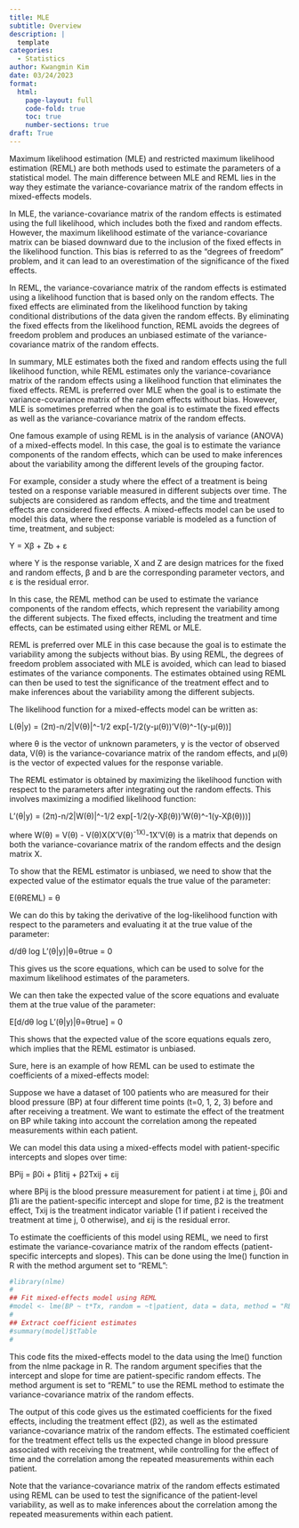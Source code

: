 ```yaml
---
title: MLE
subtitle: Overview
description: |
  template
categories:
  - Statistics
author: Kwangmin Kim
date: 03/24/2023
format: 
  html:
    page-layout: full
    code-fold: true
    toc: true
    number-sections: true
draft: True
---
```


Maximum likelihood estimation (MLE) and restricted maximum likelihood estimation (REML) are both methods used to estimate the parameters of a statistical model. The main difference between MLE and REML lies in the way they estimate the variance-covariance matrix of the random effects in mixed-effects models.

In MLE, the variance-covariance matrix of the random effects is estimated using the full likelihood, which includes both the fixed and random effects. However, the maximum likelihood estimate of the variance-covariance matrix can be biased downward due to the inclusion of the fixed effects in the likelihood function. This bias is referred to as the "degrees of freedom" problem, and it can lead to an overestimation of the significance of the fixed effects.

In REML, the variance-covariance matrix of the random effects is estimated using a likelihood function that is based only on the random effects. The fixed effects are eliminated from the likelihood function by taking conditional distributions of the data given the random effects. By eliminating the fixed effects from the likelihood function, REML avoids the degrees of freedom problem and produces an unbiased estimate of the variance-covariance matrix of the random effects.

In summary, MLE estimates both the fixed and random effects using the full likelihood function, while REML estimates only the variance-covariance matrix of the random effects using a likelihood function that eliminates the fixed effects. REML is preferred over MLE when the goal is to estimate the variance-covariance matrix of the random effects without bias. However, MLE is sometimes preferred when the goal is to estimate the fixed effects as well as the variance-covariance matrix of the random effects.

One famous example of using REML is in the analysis of variance (ANOVA) of a mixed-effects model. In this case, the goal is to estimate the variance components of the random effects, which can be used to make inferences about the variability among the different levels of the grouping factor.

For example, consider a study where the effect of a treatment is being tested on a response variable measured in different subjects over time. The subjects are considered as random effects, and the time and treatment effects are considered fixed effects. A mixed-effects model can be used to model this data, where the response variable is modeled as a function of time, treatment, and subject:

Y = Xβ + Zb + ε

where Y is the response variable, X and Z are design matrices for the fixed and random effects, β and b are the corresponding parameter vectors, and ε is the residual error.

In this case, the REML method can be used to estimate the variance components of the random effects, which represent the variability among the different subjects. The fixed effects, including the treatment and time effects, can be estimated using either REML or MLE.

REML is preferred over MLE in this case because the goal is to estimate the variability among the subjects without bias. By using REML, the degrees of freedom problem associated with MLE is avoided, which can lead to biased estimates of the variance components. The estimates obtained using REML can then be used to test the significance of the treatment effect and to make inferences about the variability among the different subjects.


The likelihood function for a mixed-effects model can be written as:

L(θ|y) = (2π)-n/2|V(θ)|^-1/2 exp[-1/2(y-μ(θ))'V(θ)^-1(y-μ(θ))]

where θ is the vector of unknown parameters, y is the vector of observed data, V(θ) is the variance-covariance matrix of the random effects, and μ(θ) is the vector of expected values for the response variable.

The REML estimator is obtained by maximizing the likelihood function with respect to the parameters after integrating out the random effects. This involves maximizing a modified likelihood function:

L'(θ|y) = (2π)-n/2|W(θ)|^-1/2 exp[-1/2(y-Xβ(θ))'W(θ)^-1(y-Xβ(θ)))]

where W(θ) = V(θ) - V(θ)X(X'V(θ)^-1X)^-1X'V(θ) is a matrix that depends on both the variance-covariance matrix of the random effects and the design matrix X.

To show that the REML estimator is unbiased, we need to show that the expected value of the estimator equals the true value of the parameter:

E(θREML) = θ

We can do this by taking the derivative of the log-likelihood function with respect to the parameters and evaluating it at the true value of the parameter:

d/dθ log L'(θ|y)|θ=θtrue = 0

This gives us the score equations, which can be used to solve for the maximum likelihood estimates of the parameters.

We can then take the expected value of the score equations and evaluate them at the true value of the parameter:

E[d/dθ log L'(θ|y)|θ=θtrue] = 0

This shows that the expected value of the score equations equals zero, which implies that the REML estimator is unbiased.


Sure, here is an example of how REML can be used to estimate the coefficients of a mixed-effects model:

Suppose we have a dataset of 100 patients who are measured for their blood pressure (BP) at four different time points (t=0, 1, 2, 3) before and after receiving a treatment. We want to estimate the effect of the treatment on BP while taking into account the correlation among the repeated measurements within each patient.

We can model this data using a mixed-effects model with patient-specific intercepts and slopes over time:

BPij = β0i + β1itij + β2Txij + εij

where BPij is the blood pressure measurement for patient i at time j, β0i and β1i are the patient-specific intercept and slope for time, β2 is the treatment effect, Txij is the treatment indicator variable (1 if patient i received the treatment at time j, 0 otherwise), and εij is the residual error.

To estimate the coefficients of this model using REML, we need to first estimate the variance-covariance matrix of the random effects (patient-specific intercepts and slopes). This can be done using the lme() function in R with the method argument set to "REML":

```r
#library(nlme)
#
## Fit mixed-effects model using REML
#model <- lme(BP ~ t*Tx, random = ~t|patient, data = data, method = "REML")
#
## Extract coefficient estimates
#summary(model)$tTable
#

```

This code fits the mixed-effects model to the data using the lme() function from the nlme package in R. The random argument specifies that the intercept and slope for time are patient-specific random effects. The method argument is set to "REML" to use the REML method to estimate the variance-covariance matrix of the random effects.

The output of this code gives us the estimated coefficients for the fixed effects, including the treatment effect (β2), as well as the estimated variance-covariance matrix of the random effects. The estimated coefficient for the treatment effect tells us the expected change in blood pressure associated with receiving the treatment, while controlling for the effect of time and the correlation among the repeated measurements within each patient.

Note that the variance-covariance matrix of the random effects estimated using REML can be used to test the significance of the patient-level variability, as well as to make inferences about the correlation among the repeated measurements within each patient.